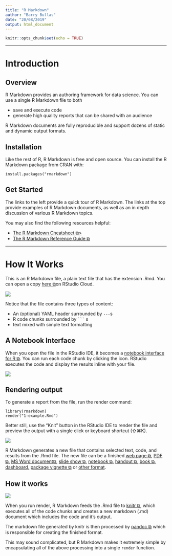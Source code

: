---
title: "R Markdown"
author: "Barry Bullas"
date: "20/08/2019"
output: html_document
---

```{r setup, include=FALSE}
knitr::opts_chunk$set(echo = TRUE)
```

***

# Introduction
## Overview
R Markdown provides an authoring framework for data science. You can use a single R Markdown file to both

* save and execute code
* generate high quality reports that can be shared with an audience


R Markdown documents are fully reproducible and support dozens of static and dynamic output formats.

## Installation
Like the rest of R, R Markdown is free and open source. You can install the R Markdown package from CRAN with:


```
install.packages("rmarkdown")
```

## Get Started
The links to the left provide a quick tour of R Markdown. The links at the top provide examples of R Markdown documents, as well as an in depth discussion of various R Markdown topics.

You may also find the following resources helpful:

* [The R Markdown Cheatsheet ⧉>](https://www.rstudio.com/wp-content/uploads/2016/03/rmarkdown-cheatsheet-2.0.pdf)
* [The R Markdown Reference Guide ⧉](https://www.rstudio.com/wp-content/uploads/2015/03/rmarkdown-reference.pdf)

***
# How It Works
This is an R Markdown file, a plain text file that has the extension .Rmd. You can open a copy [here ⧉ ](https://rstudio.cloud/project/181856)on RStudio Cloud.

![](images/how-1-file.png)

Notice that the file contains three types of content:

* An (optional) YAML header surrounded by ```---```s
* R code chunks surrounded by `` ``` `` s
* text mixed with simple text formatting

## A Notebook Interface
When you open the file in the RStudio IDE, it becomes a [notebook interface for R ⧉](https://bookdown.org/yihui/rmarkdown/notebook.html). You can run each code chunk by clicking the icon. RStudio executes the code and display the results inline with your file.

![](images/how-2-chunk.png)

## Rendering output
To generate a report from the file, run the render command:
```
library(rmarkdown)
render("1-example.Rmd")
```
Better still, use the “Knit” button in the RStudio IDE to render the file and preview the output with a single click or keyboard shortcut (⇧⌘K).

![](images/how-3-output.png)

R Markdown generates a new file that contains selected text, code, and results from the .Rmd file. The new file can be a finished [web page ⧉](https://bookdown.org/yihui/rmarkdown/html-document.html), [PDF ⧉,](https://bookdown.org/yihui/rmarkdown/pdf-document.html) [MS Word document⧉ ](https://bookdown.org/yihui/rmarkdown/word-document.html), [slide show ⧉](https://bookdown.org/yihui/rmarkdown/ioslides-presentation.html), [notebook ⧉,](https://bookdown.org/yihui/rmarkdown/notebook.html) [handout ⧉,](https://bookdown.org/yihui/rmarkdown/tufte-handouts.html) [book ⧉](https://bookdown.org/), [dashboard,](https://rmarkdown.rstudio.com/flexdashboard/index.html) [package vignette ⧉ ](https://bookdown.org/yihui/rmarkdown/r-package-vignette.html) or [other format](https://rmarkdown.rstudio.com/formats.html).

## How it works
![](images/rmarkdownflow.png)

When you run render, R Markdown feeds the .Rmd file to [knitr ⧉](http://yihui.name/knitr/), which executes all of the code chunks and creates a new markdown (.md) document which includes the code and it’s output.  

The markdown file generated by knitr is then processed by [pandoc ⧉](http://pandoc.org/) which is responsible for creating the finished format.  

This may sound complicated, but R Markdown makes it extremely simple by encapsulating all of the above processing into a single  ```render``` function.



